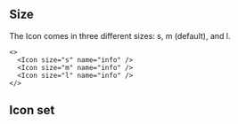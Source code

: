
## Size

The Icon comes in three different sizes: s, m (default), and l.

<Preview>
  <Icon size="s" name="info" />
  <Icon size="m" name="info" />
  <Icon size="l" name="info" />
</Preview>

```tsx
<>
  <Icon size="s" name="info" />
  <Icon size="m" name="info" />
  <Icon size="l" name="info" />
</>
```

## Icon set

<IconSet />

